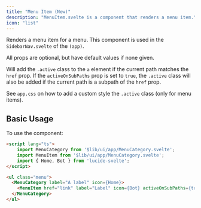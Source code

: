 ```yaml
---
title: "Menu Item (New)"
description: "MenuItem.svelte is a component that renders a menu item."
icon: "list"
---
```


Renders a menu item for a menu. 
This component is used in the `SidebarNav.svelte` of the `(app)`.

All props are optional, but have default values if none given.

Will add the `.active` class to the `a` element if the current path matches the `href` prop.
If the `activeOnSubPaths` prop is set to `true`, the `.active` class will also be added if the current path is a subpath of the `href` prop.

See `app.css` on how to add a custom style the `.active` class (only for menu items).

## Basic Usage

To use the component:
```html +layout.svelte
<script lang="ts">
    import MenuCategory from '$lib/ui/app/MenuCategory.svelte';
    import MenuItem from '$lib/ui/app/MenuCategory.svelte';
    import { Home, Bot } from 'lucide-svelte';
</script>

<ul class="menu">
  <MenuCategory label="A label" icon={Home}>
    <MenuItem href="link" label="Label" icon={Bot} activeOnSubPaths={true} />
  </MenuCategory>
</ul>
```